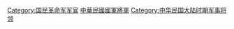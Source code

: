 [[Category:国民革命军军官|Category:国民革命军军官]]
[[Category:中華民國國軍將軍|]]
[[Category:中华民国大陆时期军事将领|Category:中华民国大陆时期军事将领]]